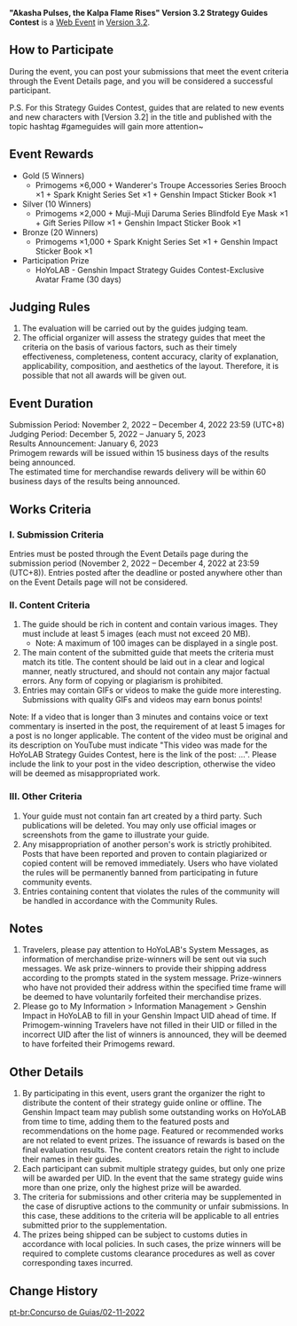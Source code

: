 {{Event
|name              = "Akasha Pulses, the Kalpa Flame Rises" Version 3.2 Strategy Guides Contest
|image             = Akasha Pulses, the Kalpa Flame Rises Version 3.2 Strategy Guides Contest.png
|type              = Web
|group             = Submission
|time_known        = yes
|time_start        = 2022-11-02 12:00
|time_start_offset = GMT+8
|time_end          = 2022-12-04 23:59
|time_end_offset   = GMT+8
|link              = https://www.hoyolab.com/contribution/201
}}
{{Description|Hello, Travelers!<br>Version 3.2 "Akasha Pulses, the Kalpa Flame Rises" is now online, and the new events "Adventurer's Trials" and "Fabulous Fungus Frenzy" will be available soon. Come unlock new adventures today! Also, the Strategy Guides Contest for the new Version has begun today~}}
'''"Akasha Pulses, the Kalpa Flame Rises" Version 3.2 Strategy Guides Contest''' is a [[Web Event]] in [[Version 3.2]].

==How to Participate==
During the event, you can post your submissions that meet the event criteria through the Event Details page, and you will be considered a successful participant.

P.S. For this Strategy Guides Contest, guides that are related to new events and new characters with [Version 3.2] in the title and published with the topic hashtag #gameguides will gain more attention~

==Event Rewards==
* Gold (5 Winners)
** Primogems ×6,000 + Wanderer's Troupe Accessories Series Brooch ×1 + Spark Knight Series Set ×1 + Genshin Impact Sticker Book ×1
* Silver (10 Winners)
** Primogems ×2,000 + Muji-Muji Daruma Series Blindfold Eye Mask ×1 + Gift Series Pillow ×1 + Genshin Impact Sticker Book ×1
* Bronze (20 Winners)
** Primogems ×1,000 + Spark Knight Series Set ×1 + Genshin Impact Sticker Book ×1
* Participation Prize
** HoYoLAB - Genshin Impact Strategy Guides Contest-Exclusive Avatar Frame (30 days)

==Judging Rules==
# The evaluation will be carried out by the guides judging team.
# The official organizer will assess the strategy guides that meet the criteria on the basis of various factors, such as their timely effectiveness, completeness, content accuracy, clarity of explanation, applicability, composition, and aesthetics of the layout. Therefore, it is possible that not all awards will be given out.

==Event Duration==
Submission Period: November 2, 2022 – December 4, 2022 23:59 (UTC+8)<br>
Judging Period: December 5, 2022 – January 5, 2023<br>
Results Announcement: January 6, 2023<br>
Primogem rewards will be issued within 15 business days of the results being announced.<br>
The estimated time for merchandise rewards delivery will be within 60 business days of the results being announced.

==Works Criteria==
===I. Submission Criteria===
Entries must be posted through the Event Details page during the submission period (November 2, 2022 – December 4, 2022 at 23:59 (UTC+8)). Entries posted after the deadline or posted anywhere other than on the Event Details page will not be considered.

===II. Content Criteria===
# The guide should be rich in content and contain various images. They must include at least 5 images (each must not exceed 20 MB).
#* Note: A maximum of 100 images can be displayed in a single post.
# The main content of the submitted guide that meets the criteria must match its title. The content should be laid out in a clear and logical manner, neatly structured, and should not contain any major factual errors. Any form of copying or plagiarism is prohibited.
# Entries may contain GIFs or videos to make the guide more interesting. Submissions with quality GIFs and videos may earn bonus points!

Note: If a video that is longer than 3 minutes and contains voice or text commentary is inserted in the post, the requirement of at least 5 images for a post is no longer applicable. The content of the video must be original and its description on YouTube must indicate "This video was made for the HoYoLAB Strategy Guides Contest, here is the link of the post: ...". Please include the link to your post in the video description, otherwise the video will be deemed as misappropriated work.

===III. Other Criteria===
# Your guide must not contain fan art created by a third party. Such publications will be deleted. You may only use official images or screenshots from the game to illustrate your guide.
# Any misappropriation of another person's work is strictly prohibited. Posts that have been reported and proven to contain plagiarized or copied content will be removed immediately. Users who have violated the rules will be permanently banned from participating in future community events.
# Entries containing content that violates the rules of the community will be handled in accordance with the Community Rules.

==Notes==
# Travelers, please pay attention to HoYoLAB's System Messages, as information of merchandise prize-winners will be sent out via such messages. We ask prize-winners to provide their shipping address according to the prompts stated in the system message. Prize-winners who have not provided their address within the specified time frame will be deemed to have voluntarily forfeited their merchandise prizes.
# Please go to My Information > Information Management > Genshin Impact in HoYoLAB to fill in your Genshin Impact UID ahead of time. If Primogem-winning Travelers have not filled in their UID or filled in the incorrect UID after the list of winners is announced, they will be deemed to have forfeited their Primogems reward.

==Other Details==
# By participating in this event, users grant the organizer the right to distribute the content of their strategy guide online or offline. The Genshin Impact team may publish some outstanding works on HoYoLAB from time to time, adding them to the featured posts and recommendations on the home page. Featured or recommended works are not related to event prizes. The issuance of rewards is based on the final evaluation results. The content creators retain the right to include their names in their guides.
# Each participant can submit multiple strategy guides, but only one prize will be awarded per UID. In the event that the same strategy guide wins more than one prize, only the highest prize will be awarded.
# The criteria for submissions and other criteria may be supplemented in the case of disruptive actions to the community or unfair submissions. In this case, these additions to the criteria will be applicable to all entries submitted prior to the supplementation.
# The prizes being shipped can be subject to customs duties in accordance with local policies. In such cases, the prize winners will be required to complete customs clearance procedures as well as cover corresponding taxes incurred.

==Change History==
{{Change History|3.2}}

[[pt-br:Concurso de Guias/02-11-2022]]